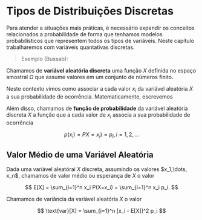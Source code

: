 # Tipos de Distribuições Discretas

Para atender a situações mais práticas, é necessário expandir os conceitos relacionados a probabilidade de forma que tenhamos modelos probabilísticos que representem todos os tipos de variáveis. Neste capítulo trabalharemos com variáveis quantativas discretas.

> Exemplo (Bussab):

Chamamos de **variável aleatória discreta** uma função $X$ definida no espaço amostral $\Omega$ que assume valores em um conjunto de números finito.

Neste contexto vimos como associar a cada valor $x_i$ da variável aleatória $X$ a sua probabilidade de ocorrência. Matematicamente, escrevemos

Além disso, chamamos de **função de probabilidade** da variável aleatória discreta $X$ a função que a cada valor de $x_i$ associa a sua probabilidade de ocorrência

$$
p(x_i) = PX=x_i) = p_i, i =1, 2, \dots
$$

## Valor Médio de uma Variável Aleatória

Dada uma variável aleatórai $X$ discreta, assumindo os valores \$x_1,\\dots, x_n\$, chamamos de valor médio ou esperança de $X$ o valor

$$
E[X] = \sum_{i=1}^n x_i P(X=x_i) = \sum_{i=1}^n x_i p_i.
$$

Chamamos de variância da variável aleatória $X$ o valor

$$
\text{var}[X] = \sum_{i=1}^n [x_i - E[X]]^2 p_i
$$
